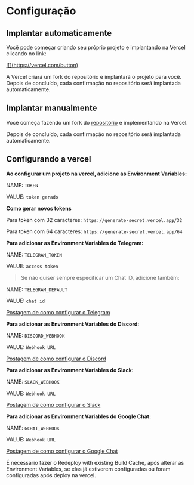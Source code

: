 # Configuração

## Implantar automaticamente

Você pode começar criando seu próprio projeto e implantando na Vercel clicando no link:

<a className="inline-flex mt-3" target="_blank" href="https://vercel.com/new/clone?s=https://github.com/alexanderiscoding/SenderNotification">
  ![](https://vercel.com/button)
</a>

A Vercel criará um fork do repositório e implantará o projeto para você. Depois de concluído, cada confirmação no repositório será implantada automaticamente.

## Implantar manualmente

Você começa fazendo um fork do [repositório](https://github.com/alexanderiscoding/SenderNotification) e implementando na Vercel.

Depois de concluído, cada confirmação no repositório será implantada automaticamente.

## Configurando a vercel

**Ao configurar um projeto na vercel, adicione as Environment Variables:**

NAME: `TOKEN`

VALUE: `token gerado`

**Como gerar novos tokens**

Para token com 32 caracteres: `https://generate-secret.vercel.app/32`

Para token com 64 caracteres: `https://generate-secret.vercel.app/64`

**Para adicionar as Environment Variables do Telegram:**

NAME: `TELEGRAM_TOKEN`

VALUE: `access token`

> Se não quiser sempre especificar um Chat ID, adicione também:

NAME: `TELEGRAM_DEFAULT`

VALUE: `chat id`

[Postagem de como configurar o Telegram](https://core.telegram.org/bots/features#creating-a-new-bot)

**Para adicionar as Environment Variables do Discord:**

NAME: `DISCORD_WEBHOOK`

VALUE: `Webhook URL`

[Postagem de como configurar o Discord](https://support.discord.com/hc/pt-br/articles/228383668-Usando-Webhooks)

**Para adicionar as Environment Variables do Slack:**

NAME: `SLACK_WEBHOOK`

VALUE: `Webhook URL`

[Postagem de como configurar o Slack](https://api.slack.com/messaging/webhooks)

**Para adicionar as Environment Variables do Google Chat:**

NAME: `GCHAT_WEBHOOK`

VALUE: `Webhook URL`

[Postagem de como configurar o Google Chat](https://developers.google.com/chat/how-tos/webhooks#node.js)


<Callout>É necessário fazer o Redeploy with existing Build Cache, após alterar as Environment Variables, se elas já estiverem configuradas ou foram configuradas após deploy na vercel.</Callout>
